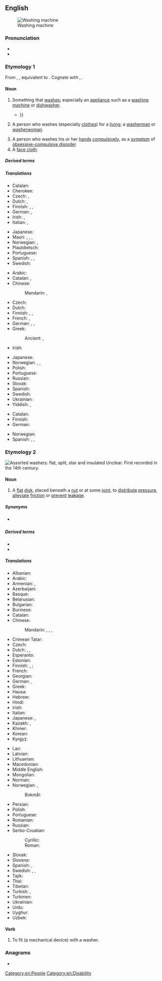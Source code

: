 {{also|Washer}}
==English==
{{wikipedia|dab=washer}}
[[Image:Washer.600pix.jpg|thumb|Washing machine]]

===Pronunciation===
* {{audio|en|en-us-washer.ogg|Audio (US)}}
* {{rhymes|en|ɒʃə(ɹ)|s=2}}

===Etymology 1===
From {{inh|en|enm|wasshere}}, {{m|enm|wassher}}, equivalent to {{suf|en|wash|er|id2=agent noun}}. Cognate with {{cog|nl|wasser}}, {{cog|de|Wäscher}}.

====Noun====
{{en-noun}}

# Something that [[wash]]es; especially an [[appliance]] such as a [[washing machine]] or [[dishwasher]].
#* {{quote-journal|en|date=2021 January 13|title=GA opens new carriage '''washers'''|journal=RAIL, issue 922, page 15|text=A £1.2 million carriage '''washer''' has opened at Norwich Crown Point, enabling Greater Anglia to clean its 58 Stadler trains. It is one of two new '''washers''' (the other is for '720s' at Southend), {{...}} }}
# A person who washes (especially [[clothes]]) for a [[living]]; a [[washerman]] or [[washerwoman]].
#: {{hypernyms|en|cleaner}}
# A person who washes his or her [[hand]]s [[compulsively]], as a [[symptom]] of [[obsessive-compulsive disorder]].
# A [[face cloth]].

=====Derived terms=====
{{der4|en
|ball washer
|chief cook and bottle washer
|dishwasher
|gullywasher
|pressure washer
|sweep-washer
|tumbler-washer
|washer-dryer
|washer-upper
|window washer
|windscreen washer
}}

=====Translations=====
{{trans-top|something that washes}}
* Catalan: {{t+|ca|rentadora|f}}
* Cherokee: {{t|chr|ᏗᎬᎩᎣᏍᎩ}}
* Czech: {{t+|cs|pračka|f}} {{qualifier|for laundry}}, {{t+|cs|myčka|f}} {{qualifier|for dishes}}
* Dutch: {{t+|nl|wasmachine|m}}, {{t+|nl|vaatwasser|m}}
* Finnish: {{t+|fi|pesukone}}, {{t+|fi|pesuri}}, {{t+|fi|pesin}}
* German: {{t+|de|Waschmaschine|f}} {{gloss|washing machine}}, {{t+|de|Spülmaschine|f}} {{gloss|dishwasher}}
* Irish: {{t|ga|inneall níocháin|m}} {{gloss|washing machine}}, {{t|ga|meaisín níocháin|m}} {{gloss|washing machine}}
* Italian: {{t+|it|lavatrice|f}} {{gloss|washing machine}}, {{t+|it|lavastoviglie|f}} {{gloss|dishwasher}}
{{trans-mid}}
* Japanese: {{t+|ja|洗濯機|tr=sentakuki}}
* Maori: {{t|mi|mīhini horoi rīhi}} {{gloss|dishwasher}}, {{t|mi|pūrere horoi rīhi}} {{gloss|dishwasher}}, {{t|mi|pūrere horoi kākahu}} {{gloss|clothes washer/washing machine}}, {{t|mi|kaihoroi}} {{qualifier|person}}
* Norwegian: {{t+|no|vaskemaskin|m}}, {{gloss|dishwasher}} {{t+|no|oppvaskmaskin|m}}
* Plautdietsch: {{t|pdt|Wauschmaschien|f}}
* Portuguese: {{t|pt|lavador|m}}
* Spanish: {{t+|es|lavadora|f}}, {{t+|es|lavarropas|m}} {{qualifier|River Plate region}}, {{t+|es|lavavajillas|m}} {{gloss|dishwasher}}
* Swedish: {{t+|sv|tvättmaskin|c}}
{{trans-bottom}}

{{trans-top|person who washes for a living}}
* Arabic: {{t|ar|غِسَالَة|f}}
* Catalan: {{t+|ca|bugader|m}}, {{t+|ca|bugadera|f}}
* Chinese:
*: Mandarin: {{t|cmn|洗衣婦|sc=Hani}}, {{t|cmn|洗衣妇|tr=xǐyīfù|sc=Hani}} {{qualifier|woman}}
* Czech: {{t|cs|pradlena|f}}
* Dutch: {{t|nl|[[wasserette]][[juffrouw]]|f}} {{gloss|launderette woman}}
* Finnish: {{t+|fi|pesijä}}, {{t|fi|pesijätär}} {{qualifier|woman}}, {{t+|fi|pyykkäri}} {{qualifier|clothes}}
* French: {{t+|fr|laveur|m}}, {{t+|fr|laveuse|f}}
* German: {{t+|de|Wäscher|m}}, {{t+|de|Wäscherin|f}}, {{t|de|Waschfrau|f}}
* Greek:
*: Ancient: {{t|grc|φαιδρυντής|m}}, {{t|grc|φαιδρύντρια|f}}
* Irish: {{t|ga|niteoir|m}}
{{trans-mid}}
* Japanese: {{t|ja|洗濯女|tr=sentaku-onna}}
* Norwegian: {{t|no|vaskehjelp|m}}, {{t|no|vaskekone|m}}, {{t|no|vasker|m}}
* Polish: {{t+|pl|praczka|f}}
* Portuguese: {{t|pt|lavadeiro|m}}
* Russian: {{t+|ru|пра́чка|f}}
* Slovak: {{t|sk|práčka|f}}
* Spanish: {{t+|es|lavandera|f}}
* Swedish: {{t|sv|tvätterska|c}} {{qualifier|woman}}
* Ukrainian: {{t+|uk|пра́ля|f}}
* Yiddish: {{t|yi|וועשער|m}}, {{t|yi|וועשערין|f}}
{{trans-bottom}}

{{trans-top|face cloth}}
* Catalan: {{t+|ca|tovallola|f}}
* Finnish: {{t+|fi|pesulappu}}
* German: {{t+|de|Waschlappen|m}}
{{trans-mid}}
* Norwegian: {{t|no|ansiktsklut|m}}
* Spanish: {{t+|es|paño|m}}, {{t+|es|toallita|f}}, {{t+|es|manopla|f}} {{gloss|glove}}
{{trans-bottom}}

===Etymology 2===
[[Image:Washers.agr.jpg|thumb|Assorted washers: flat, split, star and insulated]]
Unclear. First recorded in the 14th century.

====Noun====
{{en-noun}}

# A [[flat]] [[disk]], placed beneath a [[nut]] or at some [[joint]], to [[distribute]] [[pressure]], [[alleviate]] [[friction]] or [[prevent]] [[leakage]].

=====Synonyms=====
* {{sense|flat disk to distribute pressure or to alleviate friction}} {{l|en|blotter}}

=====Derived terms=====
* {{l|en|Belleville washer}}
* {{l|en|sealing washer}}

=====Translations=====
{{trans-top|flat disk}}
* Albanian: {{t|sq|rondele|f}}
* Arabic: {{t|ar|حَلْقَة|f}}
* Armenian: {{t+|hy|տափօղակ}}, {{t+|hy|շայբա}} {{qual|colloquial}}
* Azerbaijani: {{t|az|şayba}}
* Basque: {{t+|eu|zirrindola}}
* Belarusian: {{t|be|ша́йба|f}}
* Bulgarian: {{t+|bg|ша́йба|f}}
* Burmese: {{t+|my|ဝါရှာ}}
* Catalan: {{t+|ca|volandera|f}}
* Chinese:
*: Mandarin: {{t+|cmn|墊片}}, {{t+|cmn|垫片|tr=diànpiàn}}, {{t+|cmn|墊圈}}, {{t+|cmn|垫圈|tr=diànquān}}
* Crimean Tatar: {{t|crh|şayba}}
* Czech: {{t+|cs|podložka|f}}
* Dutch: {{t+|nl|leertje}}, {{t+|nl|ring}}, {{t+|nl|schijf|f}}
* Esperanto: {{t|eo|ŝtopringo}}
* Estonian: {{t|et|seib}}
* Finnish: {{t+|fi|aluslevy}}, {{t|fi|aluslaatta}}; {{qualifier|colloquial}} {{t+|fi|prikka}}
* French: {{t+|fr|rondelle|f}}
* Georgian: {{t|ka|საყელური|sc=Geor}}
* German: {{t+|de|Scheibe|f}}, {{t+|de|Unterlegscheibe|f}}
* Greek: {{t+|el|ροδέλα|f}}
* Hausa: {{t|ha|washa|f|alt=wāshā̀}}
* Hebrew: {{t|he|שייבה|f}}
* Hindi: {{t|hi|वाशर|m}}
* Irish: {{t|ga|leicneán|m}}
* Italian: {{t+|it|rondella|f}}
* Japanese: {{t|ja|座金|tr=zagane}}, {{t|ja|ワッシャー|tr=wasshā}}
* Kazakh: {{t|kk|тығырық}}, {{t|kk|шайба}}
* Khmer: {{t|km|អ្នកលាងចាន|tr=anak leangchan}}
* Korean: {{t|ko|와셔}}
* Kyrgyz: {{t+|ky|шайба}}
{{trans-mid}}
* Lao: {{t|lo|ຕຸ້ມ}}
* Latvian: {{t+|lv|paplāksne|f}}
* Lithuanian: {{t|lt|poveržlė|f}}
* Macedonian: {{t|mk|подлошка|f}}
* Middle English: {{t|enm|clout}}
* Mongolian: {{t|mn|шайб}}
* Norman: {{t|nrf|rîndelle en fé|f}} {{qualifier|metal}}
* Norwegian: {{t|no|stoppskive|m}}, {{t+|no|skive|m}}
*: Bokmål: {{t+|nb|skive|m|f}}
* Persian: {{t+|fa|واشر|tr=vâšar}}
* Polish: {{t+|pl|podkładka|f}}
* Portuguese: {{t+|pt|arruela|f}}
* Romanian: {{t+|ro|șaibă|f}}
* Russian: {{t+|ru|ша́йба|f}}
* Serbo-Croatian:
*: Cyrillic: {{t|sh|подлошка|f}}
*: Roman: {{t|sh|podloška|f}}
* Slovak: {{t|sk|podložka|f}}
* Slovene: {{t|sl|podložka|f}}
* Spanish: {{t+|es|arandela|f}}, {{t+|es|zapata|f}} {{qualifier|of leather or rubber}}
* Swedish: {{t+|sv|bricka}}, {{t+|sv|packning}}, {{t+|sv|skiva|c}}
* Tajik: {{t|tg|шайба}}
* Thai: {{t+|th|แหวน}}
* Tibetan: {{t-needed|bo}}
* Turkish: {{t+|tr|çamaşır makinesi}}, {{t+|tr|rondela}}
* Turkmen: {{t|tk|şaýba}}
* Ukrainian: {{t|uk|ша́йба|f}}
* Urdu: {{t|ur|واشر|m|tr=vāśar}}
* Uyghur: {{t|ug|شايبا}}
* Uzbek: {{t+|uz|shayba}}
{{trans-bottom}}

====Verb====
{{en-verb}}

# {{lb|en|transitive}} To fit (a mechanical device) with a washer.

===Anagrams===
* {{anagrams|en|a=aehrsw|hawser|rewash|whares}}

{{c|en|Laundry|Home appliances|Hygiene|Occupations}}

[[Category:en:People]]
[[Category:en:Disability]]
